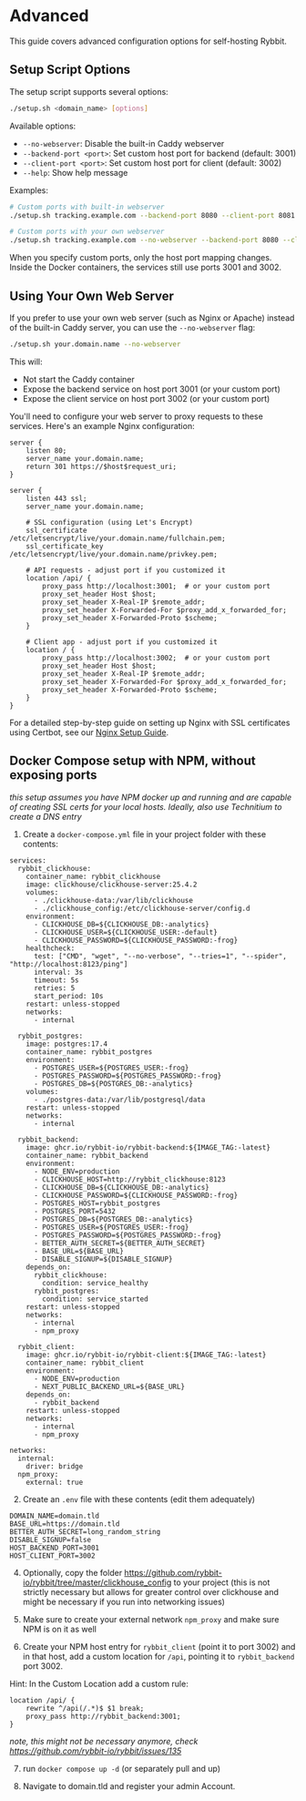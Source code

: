 
# Advanced

This guide covers advanced configuration options for self-hosting Rybbit.

## Setup Script Options

The setup script supports several options:

```bash
./setup.sh <domain_name> [options]
```

Available options:
- `--no-webserver`: Disable the built-in Caddy webserver
- `--backend-port <port>`: Set custom host port for backend (default: 3001)
- `--client-port <port>`: Set custom host port for client (default: 3002)
- `--help`: Show help message

Examples:
```bash
# Custom ports with built-in webserver
./setup.sh tracking.example.com --backend-port 8080 --client-port 8081

# Custom ports with your own webserver
./setup.sh tracking.example.com --no-webserver --backend-port 8080 --client-port 8081
```

<Callout type="info">
  When you specify custom ports, only the host port mapping changes. Inside the Docker containers, the services still use ports 3001 and 3002.
</Callout>

## Using Your Own Web Server

If you prefer to use your own web server (such as Nginx or Apache) instead of the built-in Caddy server, you can use the `--no-webserver` flag:

```bash
./setup.sh your.domain.name --no-webserver
```

This will:
- Not start the Caddy container
- Expose the backend service on host port 3001 (or your custom port)
- Expose the client service on host port 3002 (or your custom port)

You'll need to configure your web server to proxy requests to these services. Here's an example Nginx configuration:

```nginx
server {
    listen 80;
    server_name your.domain.name;
    return 301 https://$host$request_uri;
}

server {
    listen 443 ssl;
    server_name your.domain.name;

    # SSL configuration (using Let's Encrypt)
    ssl_certificate /etc/letsencrypt/live/your.domain.name/fullchain.pem;
    ssl_certificate_key /etc/letsencrypt/live/your.domain.name/privkey.pem;

    # API requests - adjust port if you customized it
    location /api/ {
        proxy_pass http://localhost:3001;  # or your custom port
        proxy_set_header Host $host;
        proxy_set_header X-Real-IP $remote_addr;
        proxy_set_header X-Forwarded-For $proxy_add_x_forwarded_for;
        proxy_set_header X-Forwarded-Proto $scheme;
    }

    # Client app - adjust port if you customized it
    location / {
        proxy_pass http://localhost:3002;  # or your custom port
        proxy_set_header Host $host;
        proxy_set_header X-Real-IP $remote_addr;
        proxy_set_header X-Forwarded-For $proxy_add_x_forwarded_for;
        proxy_set_header X-Forwarded-Proto $scheme;
    }
}
```

For a detailed step-by-step guide on setting up Nginx with SSL certificates using Certbot, see our [Nginx Setup Guide](/docs/self-hosting-nginx).

## Docker Compose setup with NPM, without exposing ports
_this setup assumes you have NPM docker up and running and are capable of creating SSL certs for your local hosts. Ideally, also use Technitium to create a DNS entry_

1. Create a `docker-compose.yml` file in your project folder with these contents:
```
services:
  rybbit_clickhouse:
    container_name: rybbit_clickhouse
    image: clickhouse/clickhouse-server:25.4.2
    volumes:
      - ./clickhouse-data:/var/lib/clickhouse
      - ./clickhouse_config:/etc/clickhouse-server/config.d
    environment:
      - CLICKHOUSE_DB=${CLICKHOUSE_DB:-analytics}
      - CLICKHOUSE_USER=${CLICKHOUSE_USER:-default}
      - CLICKHOUSE_PASSWORD=${CLICKHOUSE_PASSWORD:-frog}
    healthcheck:
      test: ["CMD", "wget", "--no-verbose", "--tries=1", "--spider", "http://localhost:8123/ping"]
      interval: 3s
      timeout: 5s
      retries: 5
      start_period: 10s
    restart: unless-stopped
    networks:
      - internal

  rybbit_postgres:
    image: postgres:17.4
    container_name: rybbit_postgres
    environment:
      - POSTGRES_USER=${POSTGRES_USER:-frog}
      - POSTGRES_PASSWORD=${POSTGRES_PASSWORD:-frog}
      - POSTGRES_DB=${POSTGRES_DB:-analytics}
    volumes:
      - ./postgres-data:/var/lib/postgresql/data
    restart: unless-stopped
    networks:
      - internal

  rybbit_backend:
    image: ghcr.io/rybbit-io/rybbit-backend:${IMAGE_TAG:-latest}
    container_name: rybbit_backend
    environment:
      - NODE_ENV=production
      - CLICKHOUSE_HOST=http://rybbit_clickhouse:8123
      - CLICKHOUSE_DB=${CLICKHOUSE_DB:-analytics}
      - CLICKHOUSE_PASSWORD=${CLICKHOUSE_PASSWORD:-frog}
      - POSTGRES_HOST=rybbit_postgres
      - POSTGRES_PORT=5432
      - POSTGRES_DB=${POSTGRES_DB:-analytics}
      - POSTGRES_USER=${POSTGRES_USER:-frog}
      - POSTGRES_PASSWORD=${POSTGRES_PASSWORD:-frog}
      - BETTER_AUTH_SECRET=${BETTER_AUTH_SECRET}
      - BASE_URL=${BASE_URL}
      - DISABLE_SIGNUP=${DISABLE_SIGNUP}
    depends_on:
      rybbit_clickhouse:
        condition: service_healthy
      rybbit_postgres:
        condition: service_started
    restart: unless-stopped
    networks:
      - internal
      - npm_proxy

  rybbit_client:
    image: ghcr.io/rybbit-io/rybbit-client:${IMAGE_TAG:-latest}
    container_name: rybbit_client
    environment:
      - NODE_ENV=production
      - NEXT_PUBLIC_BACKEND_URL=${BASE_URL}
    depends_on:
      - rybbit_backend
    restart: unless-stopped
    networks:
      - internal
      - npm_proxy

networks:
  internal:
    driver: bridge
  npm_proxy:
    external: true
```

2. Create an `.env` file with these contents (edit them adequately)
```
DOMAIN_NAME=domain.tld
BASE_URL=https://domain.tld
BETTER_AUTH_SECRET=long_random_string
DISABLE_SIGNUP=false
HOST_BACKEND_PORT=3001
HOST_CLIENT_PORT=3002
```

4. Optionally, copy the folder https://github.com/rybbit-io/rybbit/tree/master/clickhouse_config to your project (this is not strictly necessary but allows for greater control over clickhouse and might be necessary if you run into networking issues)

5. Make sure to create your external network `npm_proxy` and make sure NPM is on it as well

6. Create your NPM host entry for `rybbit_client` (point it to port 3002) and in that host, add a custom location for `/api`, pointing it to `rybbit_backend` port 3002. 

Hint: In the Custom Location add a custom rule:
```
location /api/ {
    rewrite ^/api(/.*)$ $1 break;
    proxy_pass http://rybbit_backend:3001;
}
```
_note, this might not be necessary anymore, check https://github.com/rybbit-io/rybbit/issues/135_

7. run `docker compose up -d` (or separately pull and up)

8. Navigate to domain.tld and register your admin Account.
